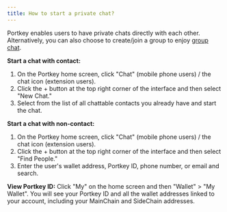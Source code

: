 ```yaml
---
title: How to start a private chat?
---
```


Portkey enables users to have private chats directly with each other.
Alternatively, you can also choose to create/join a group to enjoy <u>group chat</u>.

**Start a chat with contact:**

1. On the Portkey home screen, click "Chat" (mobile phone users) / the chat icon (extension users).
2. Click the + button at the top right corner of the interface and then select "New Chat."
3. Select from the list of all chattable contacts you already have and start the chat.

**Start a chat with non-contact:**

1. On the Portkey home screen, click "Chat" (mobile phone users) / the chat icon (extension users).
2. Click the + button at the top right corner of the interface and then select "Find People."
3. Enter the user's wallet address, Portkey ID, phone number, or email and search.

**View Portkey ID:**
Click "My" on the home screen and then "Wallet" > "My Wallet". You will see your Portkey ID and all the wallet addresses linked to your account, including your MainChain and SideChain addresses.

